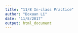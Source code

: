 ```yaml
---
title: "11/8 In-class Practice"
author: "Boxuan Li"
date: "11/8/2017"
output: html_document
---
```


